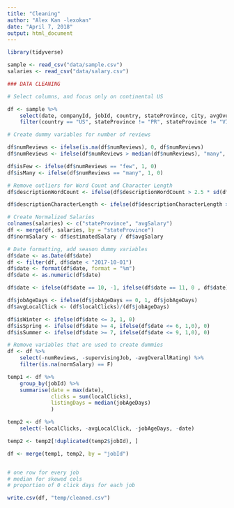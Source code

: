 ```yaml
---
title: "Cleaning"
author: "Alex Kan -lexokan"
date: "April 7, 2018"
output: html_document
---
```


```r
library(tidyverse)
```

```r
sample <- read_csv("data/sample.csv")
salaries <- read_csv("data/salary.csv")
```

```r
### DATA CLEANING

# Select columns, and focus only on continental US

df <- sample %>% 
    select(date, companyId, jobId, country, stateProvince, city, avgOverallRating, numReviews, normTitleCategory, supervisingJob, descriptionCharacterLength, descriptionWordCount, estimatedSalary, educationRequirement, clicks, jobAgeDays, localClicks) %>% 
    filter(country == "US", stateProvince != "PR", stateProvince != "VI") 

# Create dummy variables for number of reviews 

df$numReviews <- ifelse(is.na(df$numReviews), 0, df$numReviews)
df$numReviews <- ifelse(df$numReviews > median(df$numReviews), "many", ifelse(df$numReviews > 0, "few", "none"))

df$isFew <- ifelse(df$numReviews == "few", 1, 0)
df$isMany <- ifelse(df$numReviews == "many", 1, 0)

# Remove outliers for Word Count and Character Length
df$descriptionWordCount <- ifelse(df$descriptionWordCount > 2.5 * sd(df$descriptionWordCount), median(df$descriptionWordCount), df$descriptionWordCount)

df$descriptionCharacterLength <- ifelse(df$descriptionCharacterLength > 2.5 * sd(df$descriptionCharacterLength), median(df$descriptionCharacterLength), df$descriptionCharacterLength)

# Create Normalized Salaries
colnames(salaries) <- c("stateProvince", "avgSalary")
df <- merge(df, salaries, by = "stateProvince")
df$normSalary <- df$estimatedSalary / df$avgSalary

# Date formatting, add season dummy variables 
df$date <- as.Date(df$date)
df <- filter(df, df$date < "2017-10-01")
df$date <- format(df$date, format = "%m")
df$date <- as.numeric(df$date)

df$date <- ifelse(df$date == 10, -1, ifelse(df$date == 11, 0 , df$date))

df$jobAgeDays <- ifelse(df$jobAgeDays == 0, 1, df$jobAgeDays)
df$avgLocalClick <- (df$localClicks)/(df$jobAgeDays)

df$isWinter <- ifelse(df$date <= 3, 1, 0)
df$isSpring <- ifelse(df$date >= 4, ifelse(df$date <= 6, 1,0), 0)
df$isSummer <- ifelse(df$date >= 7, ifelse(df$date <= 9, 1,0), 0)

# Remove variables that are used to create dummies 
df <- df %>%
    select(-numReviews, -supervisingJob, -avgOverallRating) %>%
    filter(is.na(normSalary) == F)

temp1 <- df %>% 
    group_by(jobId) %>%
    summarise(date = max(date),
              clicks = sum(localClicks),
              listingDays = median(jobAgeDays)
              )

temp2 <- df %>% 
    select(-localClicks, -avgLocalClick, -jobAgeDays, -date) 

temp2 <- temp2[!duplicated(temp2$jobId), ]

df <- merge(temp1, temp2, by = "jobId")


# one row for every job 
# median for skewed cols 
# proportion of 0 click days for each job 

```

```r
write.csv(df, "temp/cleaned.csv")
```


